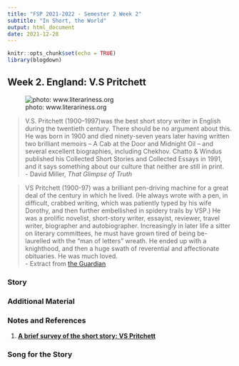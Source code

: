 ```yaml
---
title: "FSP 2021-2022 - Semester 2 Week 2"
subtitle: "In Short, the World"
output: html_document
date: 2021-12-28
---
```


```r
knitr::opts_chunk$set(echo = TRUE)
library(blogdown)
```


## Week 2. England: V.S Pritchett

![photo: www.literariness.org](https://i0.wp.com/literariness.org/wp-content/uploads/2020/06/mw12635.jpg?w=800&ssl=1)

> V.S. Pritchett (1900–1997)was the best short story writer in English during the twentieth century. There should be no argument about this. He was born in 1900 and died ninety-seven years later having written two brilliant memoirs – A Cab at the Door and Midnight Oil – and several excellent biographies, including Chekhov. Chatto & Windus published his Collected Short Stories and Collected Essays in 1991, and it says something about our culture that neither are still in print.  
- David Miller, *That Glimpse of Truth*


> VS Pritchett (1900-97) was a brilliant pen-driving machine for a great deal of the century in which he lived. (He always wrote with a pen, in difficult, crabbed writing, which was patiently typed by his wife Dorothy, and then further embellished in spidery trails by VSP.) He was a prolific novelist, short-story writer, essayist, reviewer, travel writer, biographer and autobiographer. Increasingly in later life a sitter on literary committees, he must have grown tired of being be-laurelled with the "man of letters" wreath. He ended up with a knighthood, and then a huge swath of reverential and affectionate obituaries. He was much loved.  
- Extract from <u>[the Guardian](https://www.theguardian.com/books/2004/oct/16/featuresreviews.guardianreview6)</u>

### Story


### Additional Material


### Notes and References
  1. <u>[**A brief survey of the short story: VS Pritchett**](https://www.theguardian.com/books/booksblog/2008/feb/22/vspritchett)</u>


### Song for the Story
